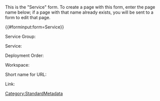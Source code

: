 <noinclude>
This is the "Service" form.
To create a page with this form, enter the page name below;
if a page with that name already exists, you will be sent to a form to edit that page.


{{#forminput:form=Service}}

</noinclude><includeonly>
{{{for template|Service|multiple}}}
Service Group: {{{field|ServiceGroupId|input type=dropdown|cargo table=ServiceGroup|cargo field=Id|mapping template=ServiceGroupMap}}}

{{{field|Id|unique|default=uuid|hidden}}}

Service: {{{field|Name}}}

Deployment Order: {{{field|DeployOrder|input type=dropdown|values=1,2,3,4,5,6,7,8,N/A}}}

Workspace: {{{field|workspace_id|input type=dropdown|cargo table=MintyDocsProduct|cargo field=workspace_id}}}

Short name for URL: {{{field|ShortName}}}

Link: {{{field|Link}}}
{{{end template}}}
{{{standard input|minor edit}}} {{{standard input|watch}}}

{{{standard input|save}}} {{{standard input|cancel}}}
{{HideExpandAll}}
{{FullWidthUtility}}
{{FormCSS}}</includeonly>
<noinclude>[[Category:StandardMetadata]]</noinclude>